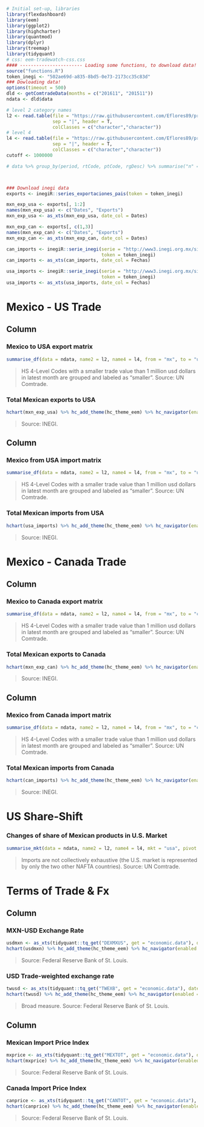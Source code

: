 ```r

# Initial set-up, libraries
library(flexdashboard)
library(eem)
library(ggplot2)
library(highcharter)
library(quantmod)
library(dplyr)
library(treemap)
library(tidyquant)
# css: eem-tradewatch-css.css
#### ----------------------- Loading some functions, to download data! 
source("functions.R")
token_inegi <- "502ae69d-a835-8bd5-0e73-2173cc35c83d"
### Dowloading data!
options(timeout = 500)
dld <- getComtradeData(months = c("201611", "201511"))
ndata <- dld$data

# level 2 category names
l2 <- read.table(file = "https://raw.githubusercontent.com/Eflores89/proyectos/master/data/tradewatch/l2-code-names.txt", 
                 sep = "|", header = T, 
                 colClasses = c("character","character"))
# level 4
l4 <- read.table(file = "https://raw.githubusercontent.com/Eflores89/proyectos/master/data/tradewatch/l4-code-names.txt", 
                 sep = "|", header = T, 
                 colClasses = c("character","character"))
cutoff <- 1000000

# data %>% group_by(period, rtCode, ptCode, rgDesc) %>% summarise("n" = n()) %>% View(.)



### Download inegi data
exports <- inegiR::series_exportaciones_pais(token = token_inegi)

mxn_exp_usa <- exports[, 1:2]
names(mxn_exp_usa) <- c("Dates", "Exports")
mxn_exp_usa <- as_xts(mxn_exp_usa, date_col = Dates)

mxn_exp_can <- exports[, c(1,3)]
names(mxn_exp_can) <- c("Dates", "Exports")
mxn_exp_can <- as_xts(mxn_exp_can, date_col = Dates)

can_imports <- inegiR::serie_inegi(serie = "http://www3.inegi.org.mx/sistemas/api/indicadores/v1//Indicador/133428/00000/es/false/xml/", 
                                   token = token_inegi)
can_imports <- as_xts(can_imports, date_col = Fechas)

usa_imports <- inegiR::serie_inegi(serie = "http://www3.inegi.org.mx/sistemas/api/indicadores/v1//Indicador/133429/00000/es/false/xml/", 
                                   token = token_inegi)
usa_imports <- as_xts(usa_imports, date_col = Fechas)

```


Mexico - US Trade {data-orientation=columns, data-navmenu="Bilateral Trade"}
=====================================


Column {data-width=600}
-----------------------------------------------------------------------

### Mexico to USA export matrix

```r
summarise_df(data = ndata, name2 = l2, name4 = l4, from = "mx", to = "usa", type = "exports", threshold = cutoff)
```

> HS 4-Level Codes with a smaller trade value than 1 million usd dollars in latest month are grouped and labeled as "smaller". Source: UN Comtrade.


### Total Mexican exports to USA

```r
hchart(mxn_exp_usa) %>% hc_add_theme(hc_theme_eem) %>% hc_navigator(enabled = FALSE)
```

> Source: INEGI.

Column {data-width=600}
-----------------------------------------------------------------------


### Mexico from USA import matrix

```r
summarise_df(data = ndata, name2 = l2, name4 = l4, from = "mx", to = "usa", type = "import", threshold = cutoff)
```

> HS 4-Level Codes with a smaller trade value than 1 million usd dollars in latest month are grouped and labeled as "smaller". Source: UN Comtrade.

### Total Mexican imports from USA

```r
hchart(usa_imports) %>% hc_add_theme(hc_theme_eem) %>% hc_navigator(enabled = FALSE)
```

> Source: INEGI.


Mexico - Canada Trade {data-orientation=columns, data-navmenu="Bilateral Trade"}
=====================================

Column {data-width=600}
-----------------------------------------------------------------------

### Mexico to Canada export matrix

```r
summarise_df(data = ndata, name2 = l2, name4 = l4, from = "mx", to = "can", type = "exports", threshold = cutoff)
```

> HS 4-Level Codes with a smaller trade value than 1 million usd dollars in latest month are grouped and labeled as "smaller". Source: UN Comtrade.

### Total Mexican exports to Canada

```r
hchart(mxn_exp_can) %>% hc_add_theme(hc_theme_eem) %>% hc_navigator(enabled = FALSE)
```

> Source: INEGI.


Column {data-width=600} 
-----------------------------------------------------------------------


### Mexico from Canada import matrix

```r
summarise_df(data = ndata, name2 = l2, name4 = l4, from = "mx", to = "can", type = "import", threshold = cutoff)
```

> HS 4-Level Codes with a smaller trade value than 1 million usd dollars in latest month are grouped and labeled as "smaller". Source: UN Comtrade.

### Total Mexican imports from Canada

```r
hchart(can_imports) %>% hc_add_theme(hc_theme_eem) %>% hc_navigator(enabled = FALSE)
```

> Source: INEGI.


US Share-Shift {data-orientation=columns}
=====================================


### Changes of share of Mexican products in U.S. Market

```r
summarise_mkt(data = ndata, name2 = l2, name4 = l4, mkt = "usa", pivot = "mx", threshold = cutoff)
```


> Imports are not collectively exhaustive (the U.S. market is represented by only the two other NAFTA countries). Source: UN Comtrade.



Terms of Trade & Fx {data-orientation=columns}
=====================================


Column {data-width=600} 
-----------------------------------------------------------------------

### MXN-USD Exchange Rate

```r
usdmxn <- as_xts(tidyquant::tq_get("DEXMXUS", get = "economic.data"), date_col = date)
hchart(usdmxn) %>% hc_add_theme(hc_theme_eem) %>% hc_navigator(enabled = FALSE)
```

> Source: Federal Reserve Bank of St. Louis.

### USD Trade-weighted exchange rate

```r
twusd <- as_xts(tidyquant::tq_get("TWEXB", get = "economic.data"), date_col = date)
hchart(twusd) %>% hc_add_theme(hc_theme_eem) %>% hc_navigator(enabled = FALSE)
```

> Broad measure. Source: Federal Reserve Bank of St. Louis.

Column {data-width=400} 
-----------------------------------------------------------------------

### Mexican Import Price Index

```r
mxprice <- as_xts(tidyquant::tq_get("MEXTOT", get = "economic.data"), date_col = date)
hchart(mxprice) %>% hc_add_theme(hc_theme_eem) %>% hc_navigator(enabled = FALSE)
```

> Source: Federal Reserve Bank of St. Louis.

### Canada Import Price Index

```r
canprice <- as_xts(tidyquant::tq_get("CANTOT", get = "economic.data"), date_col = date)
hchart(canprice) %>% hc_add_theme(hc_theme_eem) %>% hc_navigator(enabled = FALSE)
```

> Source: Federal Reserve Bank of St. Louis.

